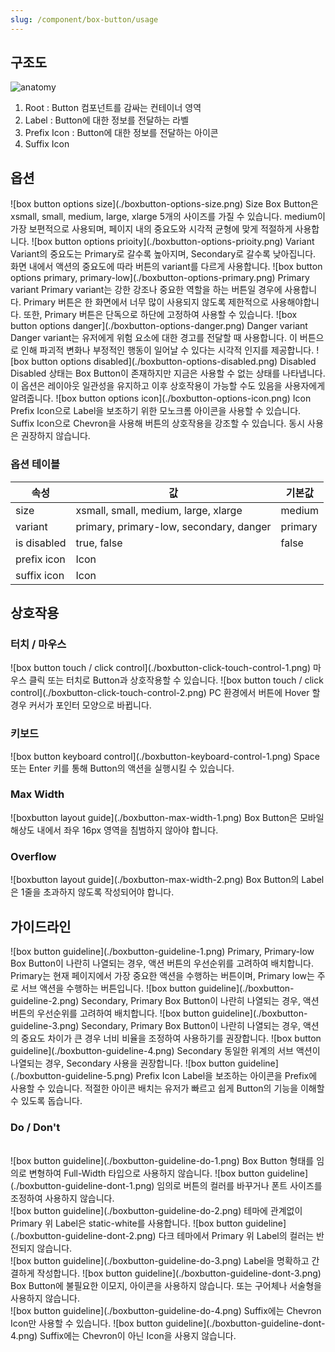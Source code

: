 ```yaml
---
slug: /component/box-button/usage
---
```


## 구조도

<Anatomy>![anatomy](./anatomy.png)</Anatomy>

1. Root : Button 컴포넌트를 감싸는 컨테이너 영역
2. Label : Button에 대한 정보를 전달하는 라벨
3. Prefix Icon : Button에 대한 정보를 전달하는 아이콘
4. Suffix Icon

## 옵션

<HalfCard>
  <HalfCardImageCell>
    ![box button options size](./boxbutton-options-size.png)
  </HalfCardImageCell>
  <HalfCardDescriptionCell>
    <HalfCardDescriptionTitle>Size</HalfCardDescriptionTitle>
    <HalfCardDescription>
      Box Button은 xsmall, small, medium, large, xlarge 5개의 사이즈를 가질 수
      있습니다. medium이 가장 보편적으로 사용되며, 페이지 내의 중요도와 시각적
      균형에 맞게 적절하게 사용합니다.
    </HalfCardDescription>
  </HalfCardDescriptionCell>
</HalfCard>

<HalfCard>
  <HalfCardImageCell>
    ![box button options prioity](./boxbutton-options-prioity.png)
  </HalfCardImageCell>
  <HalfCardDescriptionCell>
    <HalfCardDescriptionTitle>Variant</HalfCardDescriptionTitle>
    <HalfCardDescription>
      Variant의 중요도는 Primary로 갈수록 높아지며, Secondary로 갈수록
      낮아집니다. 화면 내에서 액션의 중요도에 따라 버튼의 variant를 다르게
      사용합니다.
    </HalfCardDescription>
  </HalfCardDescriptionCell>
</HalfCard>

<HalfCard>
  <HalfCardImageCell>
    ![box button options primary, primary-low](./boxbutton-options-primary.png)
  </HalfCardImageCell>
  <HalfCardDescriptionCell>
    <HalfCardDescriptionTitle>Primary variant</HalfCardDescriptionTitle>
    <HalfCardDescription>
      Primary variant는 강한 강조나 중요한 역할을 하는 버튼일 경우에 사용합니다.
      Primary 버튼은 한 화면에서 너무 많이 사용되지 않도록 제한적으로
      사용해야합니다. 또한, Primary 버튼은 단독으로 하단에 고정하여 사용할 수
      있습니다.
    </HalfCardDescription>
  </HalfCardDescriptionCell>
</HalfCard>

<HalfCard>
  <HalfCardImageCell>
    ![box button options danger](./boxbutton-options-danger.png)
  </HalfCardImageCell>
  <HalfCardDescriptionCell>
    <HalfCardDescriptionTitle>Danger variant</HalfCardDescriptionTitle>
    <HalfCardDescription>
      Danger variant는 유저에게 위험 요소에 대한 경고를 전달할 때 사용합니다. 이
      버튼으로 인해 파괴적 변화나 부정적인 행동이 일어날 수 있다는 시각적 인지를
      제공합니다.
    </HalfCardDescription>
  </HalfCardDescriptionCell>
</HalfCard>

<HalfCard>
  <HalfCardImageCell>
    ![box button options disabled](./boxbutton-options-disabled.png)
  </HalfCardImageCell>
  <HalfCardDescriptionCell>
    <HalfCardDescriptionTitle>Disabled</HalfCardDescriptionTitle>
    <HalfCardDescription>
      Disabled 상태는 Box Button이 존재하지만 지금은 사용할 수 없는 상태를
      나타냅니다. 이 옵션은 레이아웃 일관성을 유지하고 이후 상호작용이 가능할
      수도 있음을 사용자에게 알려줍니다.
    </HalfCardDescription>
  </HalfCardDescriptionCell>
</HalfCard>

<HalfCard>
  <HalfCardImageCell>
    ![box button options icon](./boxbutton-options-icon.png)
  </HalfCardImageCell>
  <HalfCardDescriptionCell>
    <HalfCardDescriptionTitle>Icon</HalfCardDescriptionTitle>
    <HalfCardDescription>
      Prefix Icon으로 Label을 보조하기 위한 모노크롬 아이콘을 사용할 수
      있습니다. Suffix Icon으로 Chevron을 사용해 버튼의 상호작용을 강조할 수
      있습니다. 동시 사용은 권장하지 않습니다.
    </HalfCardDescription>
  </HalfCardDescriptionCell>
</HalfCard>

### 옵션 테이블

| 속성        | 값                                      | 기본값  |
| ----------- | --------------------------------------- | ------- |
| size        | xsmall, small, medium, large, xlarge    | medium  |
| variant     | primary, primary-low, secondary, danger | primary |
| is disabled | true, false                             | false   |
| prefix icon | Icon                                    |         |
| suffix icon | Icon                                    |         |

## 상호작용

### 터치 / 마우스

<FullCard>
  <FullCardImageCell>
    ![box button touch / click control](./boxbutton-click-touch-control-1.png)
  </FullCardImageCell>
  <FullCardDescription>
    마우스 클릭 또는 터치로 Button과 상호작용할 수 있습니다.
  </FullCardDescription>
</FullCard>

<FullCard>
  <FullCardImageCell>
    ![box button touch / click control](./boxbutton-click-touch-control-2.png)
  </FullCardImageCell>
  <FullCardDescription>
    PC 환경에서 버튼에 Hover 할 경우 커서가 포인터 모양으로 바뀝니다.
  </FullCardDescription>
</FullCard>

### 키보드

<FullCard>
  <FullCardImageCell>
    ![box button keyboard control](./boxbutton-keyboard-control-1.png)
  </FullCardImageCell>
  <FullCardDescription>
    <Keyboard>Space</Keyboard> 또는 <Keyboard>Enter</Keyboard> 키를 통해
    Button의 액션을 실행시킬 수 있습니다.
  </FullCardDescription>
</FullCard>

### Max Width

<FullCard>
  <FullCardImageCell>
    ![boxbutton layout guide](./boxbutton-max-width-1.png)
  </FullCardImageCell>
  <FullCardDescription>
    Box Button은 모바일 해상도 내에서 좌우 16px 영역을 침범하지 않아야 합니다.
  </FullCardDescription>
</FullCard>

### Overflow

<FullCard>
  <FullCardImageCell>
    ![boxbutton layout guide](./boxbutton-max-width-2.png)
  </FullCardImageCell>
  <FullCardDescription>
    Box Button의 Label은 1줄을 초과하지 않도록 작성되어야 합니다.
  </FullCardDescription>
</FullCard>

## 가이드라인

<HalfCard>
  <HalfCardImageCell>
    ![box button guideline](./boxbutton-guideline-1.png)
  </HalfCardImageCell>
  <HalfCardDescriptionCell>
    <HalfCardDescriptionTitle>Primary, Primary-low</HalfCardDescriptionTitle>
    <HalfCardDescription>
      Box Button이 나란히 나열되는 경우, 액션 버튼의 우선순위를 고려하여
      배치합니다. Primary는 현재 페이지에서 가장 중요한 액션을 수행하는
      버튼이며, Primary low는 주로 서브 액션을 수행하는 버튼입니다.
    </HalfCardDescription>
  </HalfCardDescriptionCell>
</HalfCard>

<HalfCard>
  <HalfCardImageCell>
    ![box button guideline](./boxbutton-guideline-2.png)
  </HalfCardImageCell>
  <HalfCardDescriptionCell>
    <HalfCardDescriptionTitle>Secondary, Primary</HalfCardDescriptionTitle>
    <HalfCardDescription>
      Box Button이 나란히 나열되는 경우, 액션 버튼의 우선순위를 고려하여
      배치합니다.
    </HalfCardDescription>
  </HalfCardDescriptionCell>
</HalfCard>

<HalfCard>
  <HalfCardImageCell>
    ![box button guideline](./boxbutton-guideline-3.png)
  </HalfCardImageCell>
  <HalfCardDescriptionCell>
    <HalfCardDescriptionTitle>Secondary, Primary</HalfCardDescriptionTitle>
    <HalfCardDescription>
      Box Button이 나란히 나열되는 경우, 액션의 중요도 차이가 큰 경우 너비
      비율을 조정하여 사용하기를 권장합니다.
    </HalfCardDescription>
  </HalfCardDescriptionCell>
</HalfCard>

<HalfCard>
  <HalfCardImageCell>
    ![box button guideline](./boxbutton-guideline-4.png)
  </HalfCardImageCell>
  <HalfCardDescriptionCell>
    <HalfCardDescriptionTitle>Secondary</HalfCardDescriptionTitle>
    <HalfCardDescription>
      동일한 위계의 서브 액션이 나열되는 경우, Secondary 사용을 권장합니다.
    </HalfCardDescription>
  </HalfCardDescriptionCell>
</HalfCard>

<HalfCard>
  <HalfCardImageCell>
    ![box button guideline](./boxbutton-guideline-5.png)
  </HalfCardImageCell>
  <HalfCardDescriptionCell>
    <HalfCardDescriptionTitle>Prefix Icon</HalfCardDescriptionTitle>
    <HalfCardDescription>
      Label을 보조하는 아이콘을 Prefix에 사용할 수 있습니다. 적절한 아이콘
      배치는 유저가 빠르고 쉽게 Button의 기능을 이해할 수 있도록 돕습니다.
    </HalfCardDescription>
  </HalfCardDescriptionCell>
</HalfCard>

<br />

### Do / Don't

<br />

<DoDontLayout>
  <DontBox>
    <DontImage>
      ![box button guideline](./boxbutton-guideline-do-1.png)
    </DontImage>
    <DontText>
      Box Button 형태를 임의로 변형하여 Full-Width 타입으로 사용하지 않습니다.
    </DontText>
  </DontBox>
  <DontBox>
    <DontImage>
      ![box button guideline](./boxbutton-guideline-dont-1.png)
    </DontImage>
    <DontText>
      임의로 버튼의 컬러를 바꾸거나 폰트 사이즈를 조정하여 사용하지 않습니다.
    </DontText>
  </DontBox>
</DoDontLayout>

<br />

<DoDontLayout>
  <DoBox>
    <DoImage>![box button guideline](./boxbutton-guideline-do-2.png)</DoImage>
    <DoText>
      테마에 관계없이 Primary 위 Label은 static-white를 사용합니다.
    </DoText>
  </DoBox>
  <DontBox>
    <DontImage>
      ![box button guideline](./boxbutton-guideline-dont-2.png)
    </DontImage>
    <DontText>
      다크 테마에서 Primary 위 Label의 컬러는 반전되지 않습니다.
    </DontText>
  </DontBox>
</DoDontLayout>

<br />

<DoDontLayout>
  <DoBox>
    <DoImage>![box button guideline](./boxbutton-guideline-do-3.png)</DoImage>
    <DoText>Label을 명확하고 간결하게 작성합니다.</DoText>
  </DoBox>
  <DontBox>
    <DontImage>
      ![box button guideline](./boxbutton-guideline-dont-3.png)
    </DontImage>
    <DontText>
      Box Button에 불필요한 이모지, 아이콘을 사용하지 않습니다. 또는 구어체나
      서술형을 사용하지 않습니다.
    </DontText>
  </DontBox>
</DoDontLayout>

<br />

<DoDontLayout>
  <DoBox>
    <DoImage>![box button guideline](./boxbutton-guideline-do-4.png)</DoImage>
    <DoText>Suffix에는 Chevron Icon만 사용할 수 있습니다.</DoText>
  </DoBox>
  <DontBox>
    <DontImage>
      ![box button guideline](./boxbutton-guideline-dont-4.png)
    </DontImage>
    <DontText>Suffix에는 Chevron이 아닌 Icon을 사용지 않습니다.</DontText>
  </DontBox>
</DoDontLayout>
